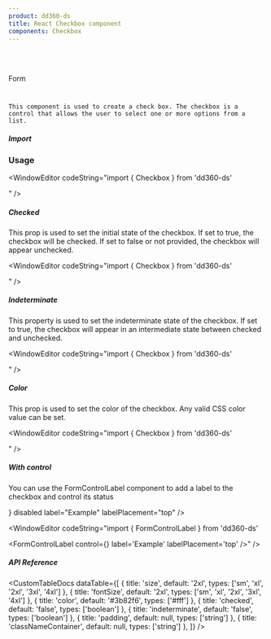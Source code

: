 ```yaml
---
product: dd360-ds
title: React Checkbox component
components: Checkbox
---
```


<br id='top' />
<br />

<Label>Form</Label>

# <HeaderDocCustom title="Checkbox" pathUrl="form-checkbox--checkbox" />


    This component is used to create a check box. The checkbox is a control that allows the user to select one or more options from a list.

##### <span name="floating-nav">Import</span>

<WindowEditor codeString="import { Checkbox } from 'dd360-ds'" />
<WindowEditor codeString="import Checkbox from 'dd360-ds/Checkbox'" />

### Usage

<Playground className="gap-y-2">
    <Checkbox />
</Playground>

<WindowEditor codeString="import { Checkbox } from 'dd360-ds'

<Checkbox />" />

##### <span name="floating-nav">Checked</span>

 This prop is used to set the initial state of the checkbox. If set to true, the checkbox will be checked. If set to false or not provided, the checkbox will appear unchecked.

<Playground className="gap-y-2">
    <Checkbox checked />
</Playground>

<WindowEditor codeString="import { Checkbox } from 'dd360-ds'

<Checkbox checked />" />

##### <span name="floating-nav">Indeterminate</span>

This property is used to set the indeterminate state of the checkbox. If set to true, the checkbox will appear in an intermediate state between checked and unchecked.

<Playground className="gap-y-2">
    <Checkbox indeterminate />
</Playground>

<WindowEditor codeString="import { Checkbox } from 'dd360-ds'

<Checkbox indeterminate />" />

##### <span name="floating-nav">Color</span>

This prop is used to set the color of the checkbox. Any valid CSS color value can be set.

<Playground className="gap-y-2">
    <Checkbox color="#000" />
</Playground>

<WindowEditor codeString="import { Checkbox } from 'dd360-ds'

<Checkbox color='#000' />" />

##### <span name="floating-nav">With control</span>

You can use the FormControlLabel component to add a label to the checkbox and control its status

<Playground className="gap-y-2">
    <FormControlLabel control={<Checkbox />} disabled label="Example" labelPlacement="top" />
</Playground>

<WindowEditor codeString="import { FormControlLabel } from 'dd360-ds'

<FormControlLabel control={<Checkbox />} label='Example' labelPlacement='top' />" />

##### <span name="floating-nav">API Reference</span>

<CustomTableDocs
    dataTable={[
        { title: 'size', default: '2xl', types: ['sm', 'xl', '2xl', '3xl', '4xl'] },
        { title: 'fontSize', default: '2xl', types: ['sm', 'xl', '2xl', '3xl', '4xl'] },
        { title: 'color', default: '#3b82f6', types: ['#fff'] },
        { title: 'checked', default: 'false', types: ['boolean'] },
        { title: 'indeterminate', default: 'false', types: ['boolean'] },
        { title: 'padding', default: null, types: ['string'] },
        { title: 'classNameContainer', default: null, types: ['string'] },
    ]}
/>

<BackAndForwardController />